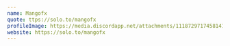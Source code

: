 ---
name: Mangofx
quote: ttps://solo.to/mangofx
profileImage: https://media.discordapp.net/attachments/1118729717458141224/1123740215987679353/MangoPB.png  
website: https://solo.to/mangofx
---
